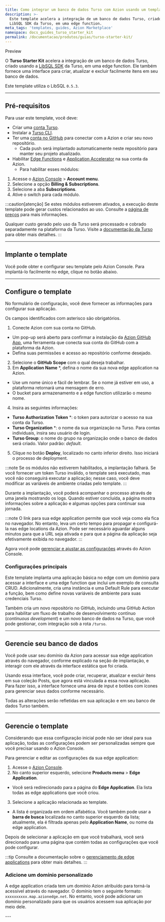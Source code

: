 ```yaml
---
title: Como integrar um banco de dados Turso com Azion usando um template
description: >-
  Este template acelera a integração de um banco de dados Turso, criado usando a
  LibSQL SDK da Turso, em uma edge function.
meta_tags: 'templates, guides, Azion Marketplace'
namespace: docs_guides_turso_starter_kit
permalink: /documentacao/produtos/guias/turso-starter-kit/
---
```



<Tag severity="info" client:only="vue">
Preview
</Tag>

O **Turso Starter Kit** acelera a integração de um banco de dados Turso, criado usando a [LibSQL SDK](https://turso.tech/libsql) da Turso, em uma edge function. Ele também fornece uma interface para criar, atualizar e excluir facilmente itens em seu banco de dados.

Este template utiliza o LibSQL `0.5.3`.

---

## Pré-requisitos

Para usar este template, você deve:

- Criar uma [conta Turso](https://accounts.turso.tech/sign-up).
- Instalar a [Turso CLI](https://docs.turso.tech/cli/introduction).
- Ter uma [conta no GitHub](https://github.com/signup) para conectar com a Azion e criar seu novo repositório.
  - Cada push será implantado automaticamente neste repositório para manter seu projeto atualizado.
- Habilitar [Edge Functions](/pt-br/documentacao/produtos/build/edge-application/edge-functions/) e [Application Accelerator](/pt-br/documentacao/produtos/build/edge-application/application-accelerator/) na sua conta da Azion.
  - Para habilitar esses módulos:

1. Acesse o [Azion Console](/pt-br/documentacao/produtos/guias/como-acessar-o-azion-console/) > **Account menu**.
2. Selecione a opção **Billing & Subscriptions**.
3. Selecione a aba **Subscriptions**.
4. Ative o switch para cada módulo.

:::caution[atenção]
Se estes módulos estiverem ativados, a execução deste template pode gerar custos relacionados ao uso. Consulte a [página de preços](/pt-br/documentacao/produtos/precos/) para mais informações.

Qualquer custo gerado pelo uso da Turso será processado e cobrado separadamente na plataforma da Turso. Visite a [documentação da Turso](https://docs.turso.tech/introduction) para obter mais detalhes.
:::

---

## Implante o template

Você pode obter e configurar seu template pelo Azion Console. Para implantá-lo facilmente no edge, clique no botão abaixo.

  <LinkButton
    label="Implantar"
    link="https://console.azion.com/create/turso/turso-starter-kit"
    icon="ai ai-azion"
    icon-pos="left"
  />

---

## Configure o template

No formulário de configuração, você deve fornecer as informações para configurar sua aplicação.

Os campos identificados com asterisco são obrigatórios.

1. Conecte Azion com sua conta no GitHub.
- Um pop-up será aberto para confirmar a instalação da [Azion GitHub App](/pt-br/documentacao/produtos/guias/azion-github-app/), uma ferramenta que conecta sua conta do GitHub com a plataforma da Azion.
- Defina suas permissões e acesso ao repositório conforme desejado.
2. Selecione o **GitHub Scope** com o qual deseja trabalhar.
3. Em **Application Name** *, defina o nome da sua nova edge application na Azion.
-  Use um nome único e fácil de lembrar. Se o nome já estiver em uso, a plataforma retornará uma mensagem de erro.
- O bucket para armazenamento e a edge function utilizarão o mesmo nome.
4. Insira as seguintes informações:
- **Turso Authorization Token** *: o token para autorizar o acesso na sua conta da Turso.
- **Turso Organization** *: o nome da sua organização na Turso. Para contas individuais, insira seu usuário de login.
- **Turso Group**: o nome do grupo na organização onde o banco de dados será criado. Valor padrão: *default*.
5. Clique no botão **Deploy**, localizado no canto inferior direito. Isso iniciará o processo de deployment.

:::note
Se os módulos não estiverem habilitados, a implantação falhará. Se você fornecer um token Turso inválido, o template será executado, mas você não conseguirá executar a aplicação; nesse caso, você deve modificar as variáveis de ambiente criadas pelo template.
:::

Durante a implantação, você poderá acompanhar o processo através de uma janela mostrando os logs. Quando estiver concluída, a página mostra informações sobre a aplicação e algumas opções para continuar sua jornada.

:::note
O link para sua edge application permite que você veja como ela fica no navegador. No entanto, leva um certo tempo para propagar e configurá-la nas edge locations da Azion. Pode ser necessário aguardar alguns minutos para que a URL seja ativada e para que a página da aplicação seja efetivamente exibida no navegador.
:::

Agora você pode [gerenciar e ajustar as configurações](#gerencie-o-template) através do Azion Console.

### Configurações principais

Este template implanta uma aplicação básica no edge com um domínio para acessar a interface e uma edge function que inclui um exemplo de consulta CRUD. Adicionalmente, cria uma instância e uma Default Rule para executar a função, bem como define novas variáveis de ambiente para suas credenciais Turso.

Também cria um novo repositório no GitHub, incluindo uma GitHub Action para habilitar um fluxo de trabalho de desenvolvimento contínuo (*continuous development*) e um novo banco de dados na Turso, que você pode gestionar, com integração sob a rota `/turso`.

---

## Gerencie seu banco de dados

Você pode usar seu domínio da Azion para acessar sua edge application através do navegador, conforme explicado na seção de implantação, e interagir com ele através da interface estática que foi criada.

Usando essa interface, você pode criar, recuperar, atualizar e excluir itens em sua coleção Posts, que agora está vinculada a essa nova aplicação. Para fazer isso, a interface fornece uma área de input e botões com ícones para gerenciar seus dados conforme necessário.

Todas as alterações serão refletidas em sua aplicação e em seu banco de dados Turso também.

---

## Gerencie o template

Considerando que essa configuração inicial pode não ser ideal para sua aplicação, todas as configurações podem ser personalizadas sempre que você precisar usando o Azion Console.

Para gerenciar e editar as configurações da sua edge application:

1. Acesse o [Azion Console](/pt-br/documentacao/produtos/guias/como-acessar-o-azion-console/).
2. No canto superior esquerdo, selecione **Products menu** > **Edge Application**.
- Você será redirecionado para a página do **Edge Application**. Ela lista todas as edge applications que você criou.
3. Selecione a aplicação relacionada ao template. 
- A lista é organizada em ordem alfabética. Você também pode usar a **barra de busca** localizada no canto superior esquerdo da lista; atualmente, ela é filtrada apenas pelo **Application Name**, ou nome da edge application.

Depois de selecionar a aplicação em que você trabalhará, você será direcionado para uma página que contém todas as configurações que você pode configurar.

:::tip
Consulte a documentação sobre o [gerenciamento de edge applications](/pt-br/documentacao/produtos/build/edge-application/primeiros-passos/) para obter mais detalhes.
:::

### Adicione um domínio personalizado

A edge application criada tem um domínio Azion atribuído para torná-la acessível através do navegador. O domínio tem o seguinte formato: `xxxxxxxxxx.map.azionedge.net`. No entanto, você pode adicionar um domínio personalizado para que os usuários acessem sua aplicação por meio dele.


<LinkButton link="/pt-br/documentacao/produtos/guias/configurar-dominio/" label="consulte o guia para configurar domínios" severity="secondary" /> 
---

